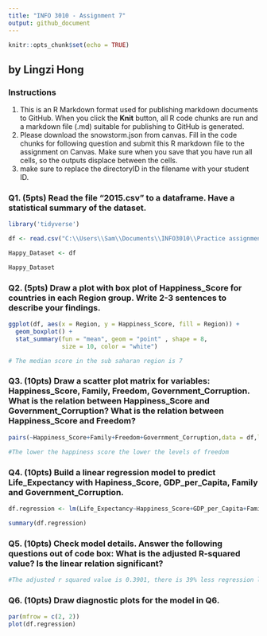 ---
title: "INFO 3010 - Assignment 7"
output: github_document
---

```{r setup, include=FALSE}
knitr::opts_chunk$set(echo = TRUE)
```

## by Lingzi Hong
### Instructions
1. This is an R Markdown format used for publishing markdown documents to GitHub. When you click the **Knit** button, all R code chunks are run and a markdown file (.md) suitable for publishing to GitHub is generated.
2. Please download the snowstorm.json from canvas. Fill in the code chunks for following question and submit this R markdown file to the assignment on Canvas. Make sure when you save that you have run all cells, so the outputs displace between the cells.
3. make sure to replace the directoryID in the filename with your student ID. 


### Q1. (5pts) Read the file "2015.csv" to a dataframe. Have a statistical summary of the dataset. 
```{r}
library('tidyverse')

df <- read.csv("C:\\Users\\Sam\\Documents\\INFO3010\\Practice assignments\\2015.csv")

Happy_Dataset <- df

Happy_Dataset

```

### Q2. (5pts) Draw a plot with box plot of Happiness_Score for countries in each Region group. Write 2-3 sentences to describe your findings.
```{r}

ggplot(df, aes(x = Region, y = Happiness_Score, fill = Region)) +
  geom_boxplot() +
  stat_summary(fun = "mean", geom = "point" , shape = 8, 
               size = 10, color = "white")

# The median score in the sub saharan region is 7 

```

### Q3. (10pts) Draw a scatter plot matrix for variables: Happiness_Score, Family, Freedom, Government_Corruption. What is the relation between Happiness_Score and Government_Corruption? What is the relation between Happiness_Score and Freedom?
```{r}
pairs(~Happiness_Score+Family+Freedom+Government_Corruption,data = df,lower.panel = panel.smooth)

#The lower the happiness score the lower the levels of freedom
```


### Q4. (10pts) Build a linear regression model to predict Life_Expectancy with Hapiness_Score, GDP_per_Capita, Family and Government_Corruption. 
```{r}
df.regression <- lm(Life_Expectancy~Happiness_Score+GDP_per_Capita+Family+Government_Corruption,data=df)

summary(df.regression)
```

### Q5. (10pts) Check model details. Answer the following questions out of code box: What is the adjusted R-squared value? Is the linear relation significant? 

```{r}
#The adjusted r squared value is 0.3901, there is 39% less regression line than the mean. GDP, Happiness_Score, Family and Government corruption accounts for 39% of the variation
```

### Q6. (10pts) Draw diagnostic plots for the model in Q6. 
```{r}
par(mfrow = c(2, 2))
plot(df.regression)

```

